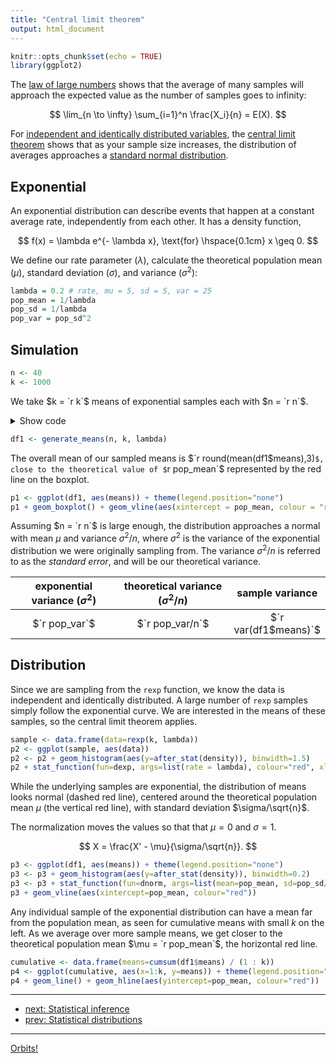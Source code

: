 ```yaml
---
title: "Central limit theorem"
output: html_document
---
```


```r
knitr::opts_chunk$set(echo = TRUE)
library(ggplot2)
```

The [law of large numbers][1] shows that the average of many samples will approach the expected value as the number of samples goes to infinity:

$$
\lim_{n \to \infty} \sum_{i=1}^n \frac{X_i}{n} = E(X).
$$

For [independent and identically distributed variables][2], the [central limit theorem][3] shows that as your sample size increases, the distribution of averages approaches a [standard normal distribution][4].

## Exponential

An exponential distribution can describe events that happen at a constant average rate, independently from each other. It has a density function,

$$
f(x) = \lambda e^{- \lambda x}, \text{for} \hspace{0.1cm} x \geq 0.
$$

We define our rate parameter ($\lambda$), calculate the theoretical population mean ($\mu$), standard deviation ($\sigma$), and variance ($\sigma^2$):

```r
lambda = 0.2 # rate, mu = 5, sd = 5, var = 25
pop_mean = 1/lambda
pop_sd = 1/lambda
pop_var = pop_sd^2
```

## Simulation

```r
n <- 40
k <- 1000
```

We take $k = `r k`$ means of exponential samples each with $n = `r n`$.

<details>
<summary>Show code</summary>
```r
#' n: # number of rexp samples for each mean
#' k: # number of means
generate_means <- function(n, k, lambda) {
  #' collect k means, each with n samples, in an array
  sample_means = NULL
  for (i in 1:k) sample_means = c(sample_means, mean(rexp(n, lambda)))
  means_df <- data.frame(means = sample_means)
  means_df
}
```
</details>

```r
df1 <- generate_means(n, k, lambda)
```

The overall mean of our sampled means is $`r round(mean(df1$means),3)`$, close to the theoretical value of $`r pop_mean`$ represented by the red line on the boxplot.

```r
p1 <- ggplot(df1, aes(means)) + theme(legend.position="none")
p1 + geom_boxplot() + geom_vline(aes(xintercept = pop_mean, colour = "red"))
```

Assuming $n = `r n`$ is large enough, the distribution approaches a normal with mean $\mu$ and variance $\sigma^2/n$, where $\sigma^2$ is the variance of the exponential distribution we were originally sampling from. The variance $\sigma^2/n$ is referred to as the *standard error*, and will be our theoretical variance.

| exponential variance ($\sigma^2$) | theoretical variance ($\sigma^2/n$) | sample variance         |
|:---------------------------------:|:-----------------------------------:|:-----------------------:|
| $`r pop_var`$                     | $`r pop_var/n`$                     | $`r var(df1$means)`$ |

## Distribution

Since we are sampling from the `rexp` function, we know the data is independent and identically distributed. A large number of `rexp` samples simply follow the exponential curve. We are interested in the means of these samples, so the central limit theorem applies.

```r
sample <- data.frame(data=rexp(k, lambda))
p2 <- ggplot(sample, aes(data))
p2 <- p2 + geom_histogram(aes(y=after_stat(density)), binwidth=1.5)
p2 + stat_function(fun=dexp, args=list(rate = lambda), colour="red", xlim=c(0, max(sample$data)))
```

While the underlying samples are exponential, the distribution of means looks normal (dashed red line), centered around the theoretical population mean $\mu$ (the vertical red line), with standard deviation $\sigma/\sqrt{n}$.

The normalization moves the values so that that $\mu = 0$ and $\sigma = 1$.

$$
X = \frac{X' - \mu}{\sigma/\sqrt{n}}.
$$

```r
p3 <- ggplot(df1, aes(means)) + theme(legend.position="none")
p3 <- p3 + geom_histogram(aes(y=after_stat(density)), binwidth=0.2)
p3 <- p3 + stat_function(fun=dnorm, args=list(mean=pop_mean, sd=pop_sd/sqrt(n)), colour="red")
p3 + geom_vline(aes(xintercept=pop_mean, colour="red"))
```

Any individual sample of the exponential distribution can have a mean far from the population mean, as seen for cumulative means with small $k$ on the left. As we average over more sample means, we get closer to the theoretical population mean $\mu = `r pop_mean`$, the horizontal red line.

```r
cumulative <- data.frame(means=cumsum(df1$means) / (1 : k))
p4 <- ggplot(cumulative, aes(x=1:k, y=means)) + theme(legend.position="none")
p4 + geom_line() + geom_hline(aes(yintercept=pop_mean, colour="red"))
```

***

- [next: Statistical inference](./stat_inf.html)
- [prev: Statistical distributions](./stat_dist.html)

[1]:(https://en.wikipedia.org/wiki/Law_of_large_numbers)
[2]:(https://en.wikipedia.org/wiki/Independent_and_identically_distributed_random_variables)
[3]:(https://en.wikipedia.org/wiki/Central_limit_theorem)
[4]:(https://en.wikipedia.org/wiki/Normal_distribution)

***

[Orbits!](./index.html)
